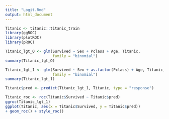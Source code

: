 ```yaml
---
title: "Logit.Rmd"
output: html_document
---
```


```r
Titanic <- titanic::titanic_train
library(ggROC)
library(plotROC)
library(pROC)
```


```r
Titanic_lgt_O <- glm(Survived ~ Sex + Pclass + Age, Titanic,
                     family = "binomial")
summary(Titanic_lgt_O)
```


```r
Titanic_lgt_1 <- glm(Survived ~ Sex + as.factor(Pclass) + Age, Titanic,
                     family = "binomial")
summary(Titanic_lgt_1)
```


```r
Titanic$pred <- predict(Titanic_lgt_1, Titanic, type = "response")
```


```r
Titanic_roc <- roc(Titanic$Survived ~ Titanic$pred)
ggroc(Titanic_lgt_1)
ggplot(Titanic, aes(x = Titanic$Survived, y = Titanic$pred))
+ geom_roc() + style_roc()
```






